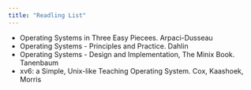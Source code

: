 ```yaml
---
title: "Readling List"
---
```


* Operating Systems in Three Easy Piecees. Arpaci-Dusseau
* Operating Systems - Principles and Practice. Dahlin
* Operating Systems - Design and Implementation, The Minix Book. Tanenbaum
* xv6: a Simple, Unix-like Teaching Operating System. Cox, Kaashoek, Morris